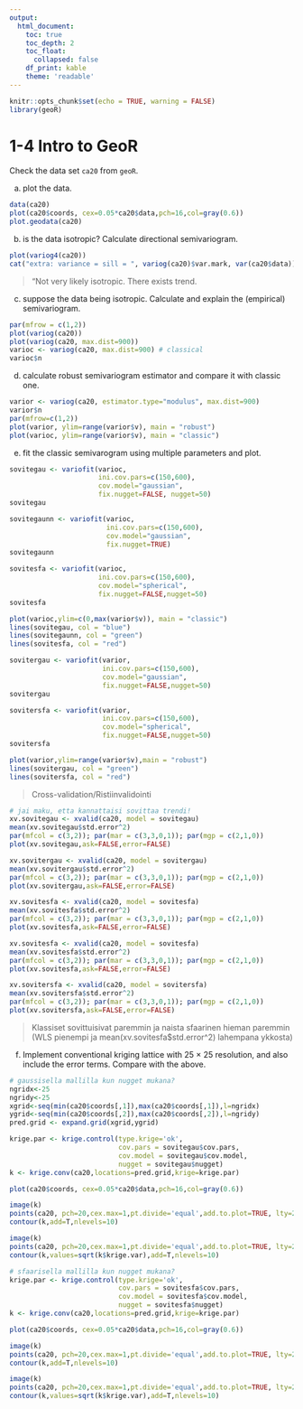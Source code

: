 ```yaml
---
output:
  html_document:
    toc: true
    toc_depth: 2
    toc_float:
      collapsed: false
    df_print: kable
    theme: 'readable'
---
```



```r
knitr::opts_chunk$set(echo = TRUE, warning = FALSE)
library(geoR)
```

# 1-4 Intro to GeoR

Check the data set `ca20` from `geoR`.

a) plot the data.

```r
data(ca20)
plot(ca20$coords, cex=0.05*ca20$data,pch=16,col=gray(0.6))
plot.geodata(ca20)
```

b) is the data isotropic? Calculate directional semivariogram.

```r
plot(variog4(ca20))
cat("extra: variance = sill = ", variog(ca20)$var.mark, var(ca20$data))
```

> "Not very likely isotropic. There exists trend.


c) suppose the data being isotropic. Calculate and explain the (empirical) semivariogram.

```r
par(mfrow = c(1,2))
plot(variog(ca20))
plot(variog(ca20, max.dist=900))
varioc <- variog(ca20, max.dist=900) # classical
varioc$n
```

d) calculate robust semivariogram estimator and compare it with classic one.

```r
varior <- variog(ca20, estimator.type="modulus", max.dist=900)
varior$n
par(mfrow=c(1,2))
plot(varior, ylim=range(varior$v), main = "robust")
plot(varioc, ylim=range(varior$v), main = "classic")
```

e) fit the classic semivarogram using multiple parameters and plot.

```r
sovitegau <- variofit(varioc,
                      ini.cov.pars=c(150,600),
                      cov.model="gaussian",
                      fix.nugget=FALSE, nugget=50)
sovitegau

sovitegaunn <- variofit(varioc,
                        ini.cov.pars=c(150,600),
                        cov.model="gaussian",
                        fix.nugget=TRUE)
sovitegaunn

sovitesfa <- variofit(varioc,
                      ini.cov.pars=c(150,600),
                      cov.model="spherical",
                      fix.nugget=FALSE,nugget=50)
sovitesfa

plot(varioc,ylim=c(0,max(varior$v)), main = "classic")
lines(sovitegau, col = "blue") 
lines(sovitegaunn, col = "green")
lines(sovitesfa, col = "red")

sovitergau <- variofit(varior,
                       ini.cov.pars=c(150,600),
                       cov.model="gaussian",
                       fix.nugget=FALSE,nugget=50)
sovitergau

sovitersfa <- variofit(varior,
                       ini.cov.pars=c(150,600),
                       cov.model="spherical",
                       fix.nugget=FALSE,nugget=50)
sovitersfa

plot(varior,ylim=range(varior$v),main = "robust")
lines(sovitergau, col = "green")
lines(sovitersfa, col = "red")
```

> Cross-validation/Ristiinvalidointi

```r
# jai maku, etta kannattaisi sovittaa trendi!
xv.sovitegau <- xvalid(ca20, model = sovitegau)
mean(xv.sovitegau$std.error^2) 
par(mfcol = c(3,2)); par(mar = c(3,3,0,1)); par(mgp = c(2,1,0))
plot(xv.sovitegau,ask=FALSE,error=FALSE) 

xv.sovitergau <- xvalid(ca20, model = sovitergau)
mean(xv.sovitergau$std.error^2) 
par(mfcol = c(3,2)); par(mar = c(3,3,0,1)); par(mgp = c(2,1,0))
plot(xv.sovitergau,ask=FALSE,error=FALSE) 

xv.sovitesfa <- xvalid(ca20, model = sovitesfa)
mean(xv.sovitesfa$std.error^2) 
par(mfcol = c(3,2)); par(mar = c(3,3,0,1)); par(mgp = c(2,1,0))
plot(xv.sovitesfa,ask=FALSE,error=FALSE) 

xv.sovitesfa <- xvalid(ca20, model = sovitesfa)
mean(xv.sovitesfa$std.error^2) 
par(mfcol = c(3,2)); par(mar = c(3,3,0,1)); par(mgp = c(2,1,0))
plot(xv.sovitesfa,ask=FALSE,error=FALSE) 

xv.sovitersfa <- xvalid(ca20, model = sovitersfa)
mean(xv.sovitersfa$std.error^2) 
par(mfcol = c(3,2)); par(mar = c(3,3,0,1)); par(mgp = c(2,1,0))
plot(xv.sovitersfa,ask=FALSE,error=FALSE) 
```

> Klassiset sovittuisivat paremmin ja naista sfaarinen hieman paremmin (WLS pienempi ja mean(xv.sovitesfa$std.error^2) lahempana ykkosta)

f) Implement conventional kriging lattice with 25 $\times$ 25 resolution, and also include the error terms. Compare with the above.

```r
# gaussisella mallilla kun nugget mukana?
ngridx<-25
ngridy<-25
xgrid<-seq(min(ca20$coords[,1]),max(ca20$coords[,1]),l=ngridx)
ygrid<-seq(min(ca20$coords[,2]),max(ca20$coords[,2]),l=ngridy)
pred.grid <- expand.grid(xgrid,ygrid)

krige.par <- krige.control(type.krige='ok',
                           cov.pars = sovitegau$cov.pars,
                           cov.model = sovitegau$cov.model, 
                           nugget = sovitegau$nugget)
k <- krige.conv(ca20,locations=pred.grid,krige=krige.par) 

plot(ca20$coords, cex=0.05*ca20$data,pch=16,col=gray(0.6))

image(k)
points(ca20, pch=20,cex.max=1,pt.divide='equal',add.to.plot=TRUE, lty=2)
contour(k,add=T,nlevels=10)

image(k)
points(ca20, pch=20,cex.max=1,pt.divide='equal',add.to.plot=TRUE, lty=2)
contour(k,values=sqrt(k$krige.var),add=T,nlevels=10)
```

```r
# sfaarisella mallilla kun nugget mukana?
krige.par <- krige.control(type.krige='ok',
                           cov.pars = sovitesfa$cov.pars,
                           cov.model = sovitesfa$cov.model, 
                           nugget = sovitesfa$nugget)
k <- krige.conv(ca20,locations=pred.grid,krige=krige.par) 

plot(ca20$coords, cex=0.05*ca20$data,pch=16,col=gray(0.6))

image(k)
points(ca20, pch=20,cex.max=1,pt.divide='equal',add.to.plot=TRUE, lty=2)
contour(k,add=T,nlevels=10)

image(k)
points(ca20, pch=20,cex.max=1,pt.divide='equal',add.to.plot=TRUE, lty=2)
contour(k,values=sqrt(k$krige.var),add=T,nlevels=10)

```